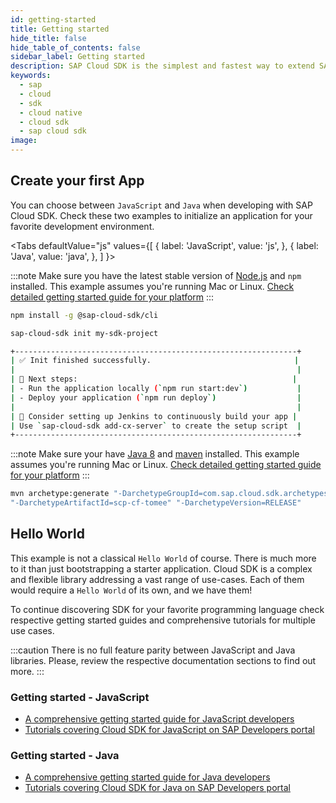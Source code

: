 ```yaml
---
id: getting-started
title: Getting started
hide_title: false
hide_table_of_contents: false
sidebar_label: Getting started
description: SAP Cloud SDK is the simplest and fastest way to extend SAP services and applications in the cloud.
keywords:
  - sap
  - cloud
  - sdk
  - cloud native
  - cloud sdk
  - sap cloud sdk
image:
---
```



## Create your first App

You can choose between `JavaScript` and `Java` when developing with SAP Cloud SDK.
Check these two examples to initialize an application for your favorite development environment.

<Tabs
defaultValue="js"
values={[
{ label: 'JavaScript', value: 'js', },
{ label: 'Java', value: 'java', },
]
}>

<TabItem value="js">

:::note
Make sure you have the latest stable version of [Node.js](https://nodejs.org/en/download/) and `npm` installed.
This example assumes you're running Mac or Linux. [Check detailed getting started guide for your platform](../js/getting-started)
:::

```bash
npm install -g @sap-cloud-sdk/cli

sap-cloud-sdk init my-sdk-project

+---------------------------------------------------------------+
| ✅ Init finished successfully.                                |
|                                                               |
| 🚀 Next steps:                                                |
| - Run the application locally (`npm run start:dev`)           |
| - Deploy your application (`npm run deploy`)                  |
|                                                               |
| 🔨 Consider setting up Jenkins to continuously build your app |
| Use `sap-cloud-sdk add-cx-server` to create the setup script  |
+---------------------------------------------------------------+
```

</TabItem>

<TabItem value="java">

:::note
Make sure your have [Java 8](https://adoptopenjdk.net/) and [maven](https://maven.apache.org/install.html) installed.
This example assumes you're running Mac or Linux. [Check detailed getting started guide for your platform](../java/getting-started)
:::

```bash
mvn archetype:generate "-DarchetypeGroupId=com.sap.cloud.sdk.archetypes"\
"-DarchetypeArtifactId=scp-cf-tomee" "-DarchetypeVersion=RELEASE"
```

</TabItem>
</Tabs>

## Hello World

This example is not a classical `Hello World` of course.
There is much more to it than just bootstrapping a starter application.
Cloud SDK is a complex and flexible library addressing a vast range of use-cases.
Each of them would require a `Hello World` of its own, and we have them!

To continue discovering SDK for your favorite programming language check respective getting started guides and comprehensive tutorials for multiple use cases.

:::caution
There is no full feature parity between JavaScript and Java libraries.
Please, review the respective documentation sections to find out more.
:::

### Getting started - JavaScript

- [A comprehensive getting started guide for JavaScript developers](../js/getting-started)
- [Tutorials covering Cloud SDK for JavaScript on SAP Developers portal](https://developers.sap.com/tutorial-navigator.html?tag=products:technology-platform/sap-cloud-sdk/sap-cloud-sdk&tag=topic:javascript)

### Getting started - Java

- [A comprehensive getting started guide for Java developers](../java/getting-started)
- [Tutorials covering Cloud SDK for Java on SAP Developers portal](https://developers.sap.com/tutorial-navigator.html?tag=products:technology-platform/sap-cloud-sdk/sap-cloud-sdk&tag=topic:java)
